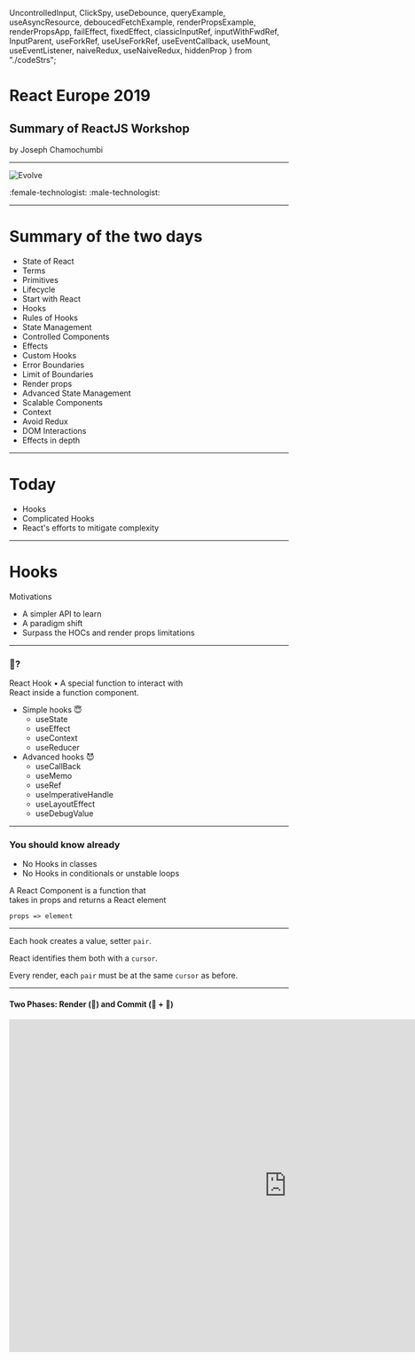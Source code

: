 
  UncontrolledInput,
  ClickSpy,
  useDebounce,
  queryExample,
  useAsyncResource,
  deboucedFetchExample,
  renderPropsExample,
  renderPropsApp,
  failEffect,
  fixedEffect,
  classicInputRef,
  inputWithFwdRef,
  InputParent,
  useForkRef,
  useUseForkRef,
  useEventCallback,
  useMount,
  useEventListener,
  naiveRedux,
  useNaiveRedux,
  hiddenProp
} from "./codeStrs";

# React Europe 2019

## Summary of ReactJS Workshop

by Joseph Chamochumbi

---

![Evolve](evolve.png)

:female-technologist: :male-technologist:

---

# Summary of the two days

<ul style={{ columns: 3, margin: "1rem", fontSize: "1.5rem" }}>
  <li>State of React</li>
  <li>Terms</li>
  <li>Primitives</li>
  <li>Lifecycle</li>
  <li>Start with React</li>
  <li>Hooks</li>
  <li>Rules of Hooks</li>
  <li>State Management</li>
  <li>Controlled Components</li>
  <li>Effects</li>
  <li>Custom Hooks</li>
  <li>Error Boundaries</li>
  <li>Limit of Boundaries</li>
  <li>Render props</li>
  <li>Advanced State Management</li>
  <li>Scalable Components</li>
  <li>Context</li>
  <li>Avoid Redux</li>
  <li>DOM Interactions</li>
  <li>Effects in depth</li>
</ul>

---

# Today

<ul>
  <Appear>
    <li>Hooks</li>
    <li>Complicated Hooks</li>
    <li>React's efforts to mitigate complexity</li>
  </Appear>
</ul>

---

# Hooks

Motivations

- A simpler API to learn
- A paradigm shift
- Surpass the HOCs and render props limitations

---

### 🎣?

React Hook • A special function to interact with <br/> React inside a function component.

<ul
  style={{
    fontSize: "2rem",
    listStyle: "none",
    display: "flex",
    width: "100%",
    justifyContent: "space-around"
  }}
>
  <li>
    Simple hooks 😇
    <ul>
      <li>useState</li>
      <li>useEffect</li>
      <li>useContext</li>
      <li>useReducer</li>
    </ul>
  </li>
  <li>
    Advanced hooks 😈
    <ul>
      <li>useCallBack</li>
      <li>useMemo</li>
      <li>useRef</li>
      <li>useImperativeHandle</li>
      <li>useLayoutEffect</li>
      <li>useDebugValue</li>
    </ul>
  </li>
</ul>

---

### You should know already

<div style={{ display: "flex", flexDirection: "column", alignItems: "center" }}>
  <ul>
    <li>No Hooks in classes</li>
    <li>No Hooks in conditionals or unstable loops</li>
  </ul>
  <div
    style={{ display: "flex", flexDirection: "column", alignItems: "center" }}
  >
    <p>
      A React Component is a function that <br /> takes in props and returns a
      React element
    </p>
    <code>props => element</code>
  </div>
</div>

---

Each hook creates a value, setter `pair`.

React identifies them both with a `cursor`.

Every render, each `pair` must be at the same `cursor` as before.

---

#### Two Phases: Render (📖) and Commit (📝 + 🔐)

<iframe
  title="RendervsCommit"
  src="https://react-lifecycle.netlify.com"
  frameBorder="no"
  width="1000px"
  height="600px"
  style={{ background: "white" }}
/>

---

- Mount
  - Element is inserted to the DOM
- Update
  - The element update is reflected in the DOM
  - Triggered by the parent or itself (not the children)
- Unmount
  - The element is removed from the DOM

---

React does a render phase where it collects updates.

Then it commits them to the DOM in batches.

---

<h3 style={{textTransform:'none'}}>useState</h3>

- Gives `value` and `setter`
- State is not merged!
- Access previous value by passing a function to `setter`
- Use as many `useState` calls as you need!

---

- Design controlled components with useState

<Renderer language="jsx" code={UncontrolledInput} />

<blockquote>Controlled Component -> Non-Controlled</blockquote>

---

<h3 style={{textTransform:'none'}}>useEffect</h3>

Effect • A side effect function called after the commit phase.

The mindset

- What's the effect?
- What should I clean up?
- What triggers this effect?

---

### Clean after yourself

<Renderer code={ClickSpy} />

---

### Effect phases

- Mount
  - Run effect
- Update
  - Clean effect
  - Run effect
- Unmount
  - Clean effect

---

- One Effect for one problem
- Dependencies matter, `undefined` vs `[]` vs `[...deps]`.

---

### Reality can be whatever you want 💎

As long as your hooks:

- Declared in a predictable order
- Prefixed with use
- One feature per hook

---

### Debouncing

<Renderer
  code={`
 debounce(callback, wait) {
    let timeout;
    return (...args) => {
        const context = this;
        clearTimeout(timeout);
        timeout = setTimeout(() => callback.apply(context, args), wait);
    };
}
  `}
/>

---

### The Hooks Way

<Renderer code={useDebounce} />

---

### Search Input

<Renderer language="jsx" code={queryExample} fontSize="1.5rem" />

---

<div
  style={{
    display: "flex",
    width: "100%",
    justifyContent: "space-between",
    alignItems: "center"
  }}
>
  <div style={{ flex: 1, margin: "0 2rem" }}>
    <h3>Fetch Data</h3>
  </div>
  <div style={{ flex: 5 }}>
    <Renderer code={useAsyncResource} fontSize="1.15rem" />
  </div>
</div>

---

### Back at Search Input

<Renderer code={deboucedFetchExample} fontSize="1.25rem" />

---

### but there's one problem

The logic is mangled, and the whole tree re-renders.

Let's fix that!

---

### Render Props

<Renderer code={renderPropsExample} />

---

### Why Render Props?

- Isolation of the rendering
- Allows fine grain handling of the errors

---

#### The result

<Renderer code={renderPropsApp} fontSize="1.2rem" />

---

<h3 style={{textTransform:'none'}}>useRef</h3>

- A value saved during the lifetime of the element
- Store values that are not used in the render output

---

This effect falls victim of closures!

<Renderer code={failEffect} fontSize="1.5rem" />

---

Even injecting `count` as a dependency won't really help.

Everytime `count` updates, the effect `clean up` runs.

This clears the `interval`.

---

useRef saves the day

<Renderer code={fixedEffect} fontSize="1.5rem" />

---

### Playing with the DOM

A classic

<Renderer code={classicInputRef} />

---

<h3 style={{textTransform:'none'}}>useImperativeHandle</h3>

Imagine you've got a bunch of inputs, each with a ref forwarded to it

<Renderer code={inputWithFwdRef} />

---

Then at the parent

<Renderer code={InputParent} />

---

But what if you just want to access the `ref` <br/> outside the `useEffect` hook

---

The commit phase might change `ref.current`.

How do you know the `ref` you are accessing <br/> is pointing to the latest element
in the DOM?

---

<div
  style={{
    display: "flex",
    width: "100%",
    justifyContent: "space-between",
    alignItems: "center"
  }}
>
  <div style={{ flex: 1, margin: "0 2rem" }}>
    <h3 style={{ textTransform: "none" }}>useForkRef</h3>
  </div>
  <div style={{ flex: 5 }}>
    <Renderer code={useForkRef} fontSize="1.25rem" />
  </div>
</div>

---

🤔????

<Renderer code={useUseForkRef} />

---

### Redux?

<Renderer code={naiveRedux} />

---

This approach works better to inject theme or i18n

<Renderer code={useNaiveRedux} fontSize="1.25rem" />

React has no way to bailout on Context updates

---

<h3 style={{textTransform:'none'}}>useMount</h3>

Anti-pattern

<Renderer code={useMount} />

---

<h3 style={{textTransform:'none'}}>useEventListener</h3>

Add once and ensure clean up

<Renderer code={useEventListener} />

---

<h3 style={{textTransform:'none'}}>useEventCallback</h3>

<Renderer code={useEventCallback} />

---

### Fibers and JavaScript's Throw

React Fibers are able catch `throw` coming from children

- Set `Error Boundaries`
- Set `Suspense Boundaries`
- Opens the door for `Concurrent` mode

---

### First Catch an Error

The Error Boundary catches when <br/> a Component throws `Error`.

---

### Then Throw a Promise

The Suspense Boundary catches when <br/> a Component throws `new Promise`.

---

### Simply put

- `Concurrent` throws during rendering.
- Skips the commit phase, to do something more important.
- Looks like `Concurrent` will also be a [React Boundary](https://github.com/facebook/react/pull/15532)
- Don't [DEMO](https://github.com/facebook/react/tree/master/fixtures/unstable-async/time-slicing)

---

### Scheduling

- Previously called `async mode`
- Enabled by the `Just Noticeable Difference` algorithm
- Doesn't block the main thread (time-slicing)
- Unstable for now
- React 16.x (~Q2 2019) ?
- Led facebook to contribute `isInputPending` to the browser API.
- Will be it's own package!

The future web is not just fast, it is scheduled.

---

### Preparing for Concurrent

Fix the warnings - `React.StrictMode`

- Remove deprecated lifecycles -> hooks
- String `ref` -> `useRef`
- `ReactDOM.findDOMNode()` -> `forwardRef()`
- Legacy context API -> `createContext()`
- Support a render phase without a commit one
  - Last render doesn't always equal to latest committed state.

---

### The hidden HTML prop

- Render content in the background
- Browser does not render while hidden

<Renderer code={hiddenProp} fontSize="1.2rem" />

---

...more

- Measuring Height with hooks
- `useLayoutEffect`
- Designing Scalable Components
- `react-testing-library`
- Little bit of SSR
- Migrate a Class Component using Portals to Hooks
